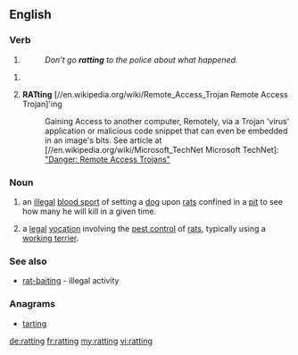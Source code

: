 ==English==

===Verb===
{{head|en|present participle}}

# {{present participle of|rat|lang=en}} 
#: ''Don't go '''ratting''' to the police about what happened.''

#<li value="2"> '''RATting''' [//en.wikipedia.org/wiki/Remote_Access_Trojan Remote Access Trojan]'ing
#: Gaining Access to another computer, Remotely, via a Trojan 'virus' application or  malicious code snippet that can even be embedded in an image's bits. See article at [//en.wikipedia.org/wiki/Microsoft_TechNet Microsoft TechNet]: [http://technet.microsoft.com/en-us/library/dd632947.aspx "Danger: Remote Access Trojans"]

===Noun===
{{en-noun|-}}

# {{context|archaic|lang=en}} an [[illegal]] [[blood sport]] of setting a [[dog]] upon [[rat]]s confined in a [[pit]] to see how many he will kill in a given time.
# a [[legal]] [[vocation]] involving the [[pest control]] of [[rats]], typically using a [[working terrier]].

===See also===
*[[rat-baiting]] - illegal activity

===Anagrams===
* [[tarting#English|tarting]]

[[de:ratting]]
[[fr:ratting]]
[[my:ratting]]
[[vi:ratting]]